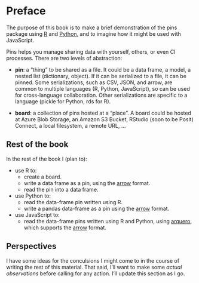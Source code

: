 # Preface {.unnumbered}

The purpose of this book is to make a brief demonstration of the pins package using [R](https://pins.rstudio.com/) and [Python](https://rstudio.github.io/pins-python/intro.html), and to imagine how it might be used with JavaScript.

Pins helps you manage sharing data with yourself, others, or even CI processes. There are two levels of abstraction:

 - **pin**: a "thing" to be shared as a file. It could be a data frame, a model, a nested list (dictionary, object). 
 If it can be serialized to a file, it can be pinned. Some serializations, such as CSV, JSON, and arrow, are common to multiple languages (R, Python, JavaScript), so can be used for cross-language collaboration. 
 Other serializations are specific to a language (pickle for Python, rds for R).
 
 - **board**: a collection of pins hosted at a "place". 
 A board could be hosted at Azure Blob Storage, an Amazon S3 Bucket, RStudio (soon to be Posit) Connect, a local filesystem, a remote URL, ...

## Rest of the book

In the rest of the book I (plan to):

  - use R to:
    - create a board.
    - write a data frame as a pin, using the [arrow](https://arrow.apache.org/docs/r/) format.
    - read the pin into a data frame.
  - use Python to:
    - read the data-frame pin written using R.
    - write a pandas data-frame as a pin using the [arrow](https://arrow.apache.org/docs/python/) format.
  - use JavaScript to:
    - read the data-frame pins written using R and Python, using [arquero](https://uwdata.github.io/arquero/), which supports the [arrow](https://arrow.apache.org/docs/js/) format.
 

## Perspectives

I have some ideas for the conculsions I might come to in the course of writing the rest of this material. 
That said, I'll want to make some *actual observations* before calling for any action.
I'll update this section as I go.


